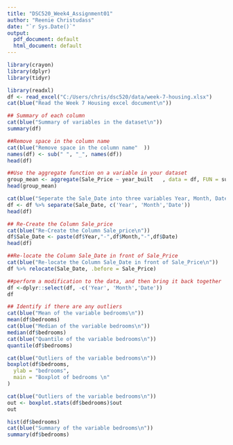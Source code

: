 ```yaml
---
title: "DSC520_Week4_Assignment01"
author: "Reenie Christudass"
date: "`r Sys.Date()`"
output:
  pdf_document: default
  html_document: default
---
```


```r
library(crayon)
library(dplyr)
library(tidyr)
```


```r
library(readxl)
df <- read_excel("C:/Users/chris/dsc520/data/week-7-housing.xlsx")
cat(blue("Read the Week 7 Housing excel document\n"))
```

```r
## Summary of each column
cat(blue("Summary of variables in the dataset\n"))
summary(df)
```
```r
##Remove space in the column name
cat(blue("Remove space in the column name"  ))
names(df) <- sub(" ", "_", names(df))
head(df)
```
```r
##Use the aggregate function on a variable in your dataset
group_mean <- aggregate(Sale_Price ~ year_built   , data = df, FUN = sum) 
head(group_mean)
```

```r
cat(blue("Seperate the Sale_Date into three variables Year, Month, Date\n"))
df <- df %>% separate(Sale_Date, c('Year', 'Month','Date'))
head(df)
```

```r
## Re-Create the Column Sale_price
cat(blue("Re-Create the Column Sale_price\n"))
df$Sale_Date <- paste(df$Year,"-",df$Month,"-",df$Date)
head(df)
```

```r
##Re-locate the Column Sale_Date in front of Sale_Price
cat(blue("Re-locate the Column Sale_Date in front of Sale_Price\n"))
df %>% relocate(Sale_Date, .before = Sale_Price)

```


```r
##perform a modification to the data, and then bring it back together
df <-dplyr::select(df, -c('Year', 'Month','Date'))
df
```

```r
## Identify if there are any outliers
cat(blue("Mean of the variable bedrooms\n"))
mean(df$bedrooms)
cat(blue("Median of the variable bedrooms\n"))
median(df$bedrooms)
cat(blue("Quantile of the variable bedrooms\n"))
quantile(df$bedrooms)

```

```r
cat(blue("Outliers of the variable bedrooms\n"))
boxplot(df$bedrooms,
  ylab = "bedrooms",
  main = "Boxplot of bedrooms \n"
)

```
```r
cat(blue("Outliers of the variable bedrooms\n"))
out <- boxplot.stats(df$bedrooms)$out
out
```

```r

hist(df$bedrooms)
cat(blue("Summary of the variable bedrooms\n"))
summary(df$bedrooms)

```






